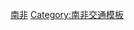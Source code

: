 {{Navbox
|name  = 南非機場
|title = {{SAF}}[[南非機場列表|客運機場]]
|state    = {{{state|autocollapse}}}
|listclass = hlist

| group1 = 國際機場
| list1  = 
* [[开普敦国际机场|開普敦]]
* [[沙卡國王國際機場|德班]]
* [[奧利弗·坦博國際機場|約翰尼斯堡–奧利弗·坦博]]

| group2 = 國內機場
| list2  = 
* [[布隆方丹機場|布隆方丹]]
* [[東倫敦機場|東倫敦]]
* [[喬治機場|喬治]]
* {{le|拉塞利亞國際機場|Lanseria International Airport|約翰尼斯堡–拉塞利亞}}
* [[金伯利機場|金伯利]]
* [[梅富根机场|梅富根]]
* [[馬拉馬拉機場|馬拉馬拉]]
* {{le|姆塔塔機場|Mthatha Airport|姆塔塔}}
* [[克留格爾普馬蘭加國際機場|尼爾斯普魯特]]
* [[彼得馬里茨堡機場|彼得馬里茨堡]]
* {{le|匹蘭斯堡國際機場|Pilanesberg International Airport|匹蘭斯堡}}
* [[波羅克瓦尼國際機場|波羅克瓦尼]]
* [[伊莉莎白港機場|伊莉莎白港]]
* [[理查茲灣機場|理查茲灣]]
* [[烏平通機場|烏平通]]

}}<noinclude>
{{collapsible option}}
[[Category:機場模板|南非]]
[[Category:南非交通模板]]
</noinclude>